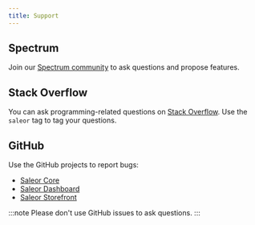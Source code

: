 ```yaml
---
title: Support
---
```


## Spectrum

Join our [Spectrum community](https://spectrum.chat/saleor) to ask questions and propose features.

## Stack Overflow

You can ask programming-related questions on [Stack Overflow](https://stackoverflow.com/questions/tagged/saleor). Use the `saleor` tag to tag your questions.

## GitHub

Use the GitHub projects to report bugs:

- [Saleor Core](https://github.com/saleor/saleor/issues)
- [Saleor Dashboard](https://github.com/saleor/saleor-dashboard/issues)
- [Saleor Storefront](https://github.com/saleor/saleor-storefront/issues)

:::note
Please don't use GitHub issues to ask questions.
:::
